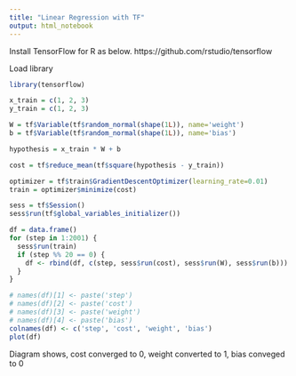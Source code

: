 ```yaml
---
title: "Linear Regression with TF"
output: html_notebook
---
```


Install TensorFlow for R as below.
https://github.com/rstudio/tensorflow

Load library
```r
library(tensorflow)
```


```r
x_train = c(1, 2, 3)
y_train = c(1, 2, 3)

W = tf$Variable(tf$random_normal(shape(1L)), name='weight')
b = tf$Variable(tf$random_normal(shape(1L)), name='bias')

hypothesis = x_train * W + b

cost = tf$reduce_mean(tf$square(hypothesis - y_train))

optimizer = tf$train$GradientDescentOptimizer(learning_rate=0.01)
train = optimizer$minimize(cost)

sess = tf$Session()
sess$run(tf$global_variables_initializer())

df = data.frame()
for (step in 1:2001) {
  sess$run(train)
  if (step %% 20 == 0) {
    df <- rbind(df, c(step, sess$run(cost), sess$run(W), sess$run(b)))
  }
}

# names(df)[1] <- paste('step')
# names(df)[2] <- paste('cost')
# names(df)[3] <- paste('weight')
# names(df)[4] <- paste('bias')
colnames(df) <- c('step', 'cost', 'weight', 'bias')
plot(df)
```

Diagram shows,
cost converged to 0,
weight converted to 1,
bias conveged to 0